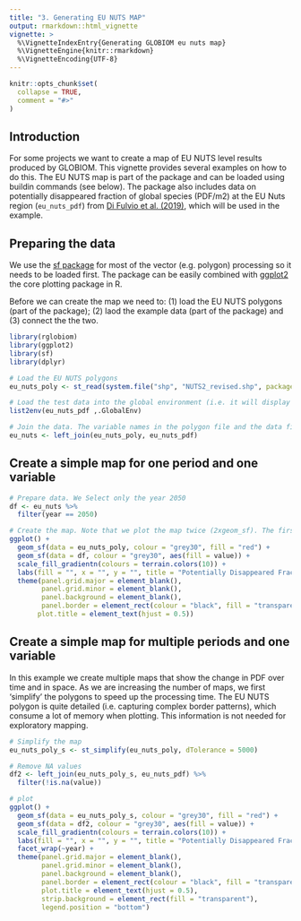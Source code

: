 ```yaml
---
title: "3. Generating EU NUTS MAP"
output: rmarkdown::html_vignette
vignette: >
  %\VignetteIndexEntry{Generating GLOBIOM eu nuts map}
  %\VignetteEngine{knitr::rmarkdown}
  %\VignetteEncoding{UTF-8}
---
```


```r
knitr::opts_chunk$set(
  collapse = TRUE,
  comment = "#>"
)
```

## Introduction

For some projects we want to create a map of EU NUTS level results produced by GLOBIOM. This vignette provides several examples on how to do this. The EU NUTS map is part of the package and can be loaded using buildin commands (see below). The package also includes data on potentially disappeared fraction of global species (PDF/m2) at the EU Nuts region (`eu_nuts_pdf`) from [Di Fulvio et al. (2019)](https://www.sciencedirect.com/science/article/pii/S0048969718333941?via%3Dihub), which will be used in the example.


## Preparing the data

We use the [sf package](https://cran.r-project.org/web/packages/sf/index.html) for most of the vector (e.g. polygon) processing so it needs to be loaded first. The package can be easily combined with [ggplot2](https://cran.r-project.org/web/packages/ggplot2/index.html) the core plotting package in R.

Before we can create the map we need to: (1) load the EU NUTS polygons (part of the package); (2) laod the example data (part of the package) and (3) connect the the two.


```r
library(rglobiom)
library(ggplot2)
library(sf)
library(dplyr)

# Load the EU NUTS polygons
eu_nuts_poly <- st_read(system.file("shp", "NUTS2_revised.shp", package = "rglobiom"))

# Load the test data into the global environment (i.e. it will display in RStudio so you can click on it)
list2env(eu_nuts_pdf ,.GlobalEnv)

# Join the data. The variable names in the polygon file and the data file are the same (NUTS2) so they are automatically linked. Note that the order is important because otherwise the polygon format will be lost (do not ask me why).
eu_nuts <- left_join(eu_nuts_poly, eu_nuts_pdf)

```


## Create a simple map for one period and one variable

```r
# Prepare data. We Select only the year 2050
df <- eu_nuts %>%
  filter(year == 2050)

# Create the map. Note that we plot the map twice (2xgeom_sf). The first call ensures that the full map is depicted (with background color red). As we used a filter, we removed polygons for which data was not available. The red areas show the polygons for which no example data is available. To remove it use another color (e.g. "grey50") or make it transparent ("transparent"). 
ggplot() +
  geom_sf(data = eu_nuts_poly, colour = "grey30", fill = "red") +
  geom_sf(data = df, colour = "grey30", aes(fill = value)) +
  scale_fill_gradientn(colours = terrain.colors(10)) +
  labs(fill = "", x = "", y = "", title = "Potentially Disappeared Fraction of global species for 2050") +
  theme(panel.grid.major = element_blank(), 
        panel.grid.minor = element_blank(), 
        panel.background = element_blank(),
        panel.border = element_rect(colour = "black", fill = "transparent"), 
       plot.title = element_text(hjust = 0.5))
```


## Create a simple map for multiple periods and one variable

In this example we create multiple maps that show the change in PDF over time and in space. As we are increasing the number of maps, we first 'simplify' the polygons to speed up the processing time. The EU NUTS polygon is quite detailed (i.e. capturing complex border patterns), which consume a lot of memory when plotting. This information is not needed for exploratory mapping. 


```r

# Simplify the map
eu_nuts_poly_s <- st_simplify(eu_nuts_poly, dTolerance = 5000)

# Remove NA values
df2 <- left_join(eu_nuts_poly_s, eu_nuts_pdf) %>%
  filter(!is.na(value))

# plot
ggplot() +
  geom_sf(data = eu_nuts_poly_s, colour = "grey30", fill = "red") +
  geom_sf(data = df2, colour = "grey30", aes(fill = value)) +
  scale_fill_gradientn(colours = terrain.colors(10)) +
  labs(fill = "", x = "", y = "", title = "Potentially Disappeared Fraction of global species for 2050") +
  facet_wrap(~year) +
  theme(panel.grid.major = element_blank(), 
        panel.grid.minor = element_blank(), 
        panel.background = element_blank(),
        panel.border = element_rect(colour = "black", fill = "transparent"), 
        plot.title = element_text(hjust = 0.5),
        strip.background = element_rect(fill = "transparent"),
        legend.position = "bottom")

```

